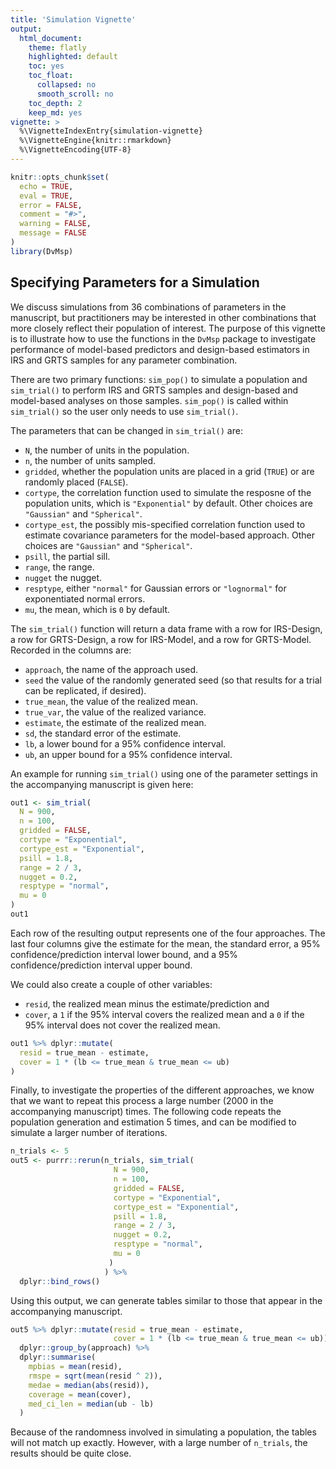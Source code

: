 ```yaml
---
title: 'Simulation Vignette'
output: 
  html_document:
    theme: flatly
    highlighted: default 
    toc: yes
    toc_float:
      collapsed: no
      smooth_scroll: no
    toc_depth: 2
    keep_md: yes
vignette: >
  %\VignetteIndexEntry{simulation-vignette}
  %\VignetteEngine{knitr::rmarkdown}
  %\VignetteEncoding{UTF-8}
---
```


```r
knitr::opts_chunk$set(
  echo = TRUE,
  eval = TRUE,
  error = FALSE,
  comment = "#>", 
  warning = FALSE,
  message = FALSE
)
library(DvMsp)
```

## Specifying Parameters for a Simulation

We discuss simulations from 36 combinations of parameters in the manuscript, but practitioners may be interested in other combinations that more closely reflect their population of interest. The purpose of this vignette is to illustrate how to use the functions in the `DvMsp` package to investigate performance of model-based predictors and design-based estimators in IRS and GRTS samples for any parameter combination. 

There are two primary functions: `sim_pop()` to simulate a population and `sim_trial()` to perform IRS and GRTS samples and design-based and model-based analyses on those samples. `sim_pop()` is called within `sim_trial()` so the user only needs to use `sim_trial()`. 

The parameters that can be changed in `sim_trial()` are:

* `N`, the number of units in the population.
* `n`, the number of units sampled.
* `gridded`, whether the population units are placed in a grid (`TRUE`) or are randomly placed (`FALSE`).
* `cortype`, the correlation function used to simulate the resposne of the population units, which is `"Exponential"` by default. Other choices are `"Gaussian"` and `"Spherical"`.
* `cortype_est`, the possibly mis-specified correlation function used to estimate covariance parameters for the model-based approach. Other choices are `"Gaussian"` and `"Spherical"`.
* `psill`, the partial sill.
* `range`, the range.
* `nugget` the nugget.
* `resptype`, either `"normal"` for Gaussian errors or `"lognormal"` for exponentiated normal errors.
* `mu`, the mean, which is `0` by default.

The `sim_trial()` function will return a data frame with a row for IRS-Design, a row for GRTS-Design, a row for IRS-Model, and a row for GRTS-Model. Recorded in the columns are:

* `approach`, the name of the approach used.
* `seed` the value of the randomly generated seed (so that results for a trial can be replicated, if desired).
* `true_mean`, the value of the realized mean.
* `true_var`, the value of the realized variance.
* `estimate`, the estimate of the realized mean.
* `sd`, the standard error of the estimate.
* `lb`, a lower bound for a 95% confidence interval.
* `ub`, an upper bound for a 95% confidence interval.

An example for running `sim_trial()` using one of the parameter settings in the accompanying manuscript is given here:

```r
out1 <- sim_trial(
  N = 900,
  n = 100,
  gridded = FALSE,
  cortype = "Exponential",
  cortype_est = "Exponential",
  psill = 1.8,
  range = 2 / 3,
  nugget = 0.2,
  resptype = "normal",
  mu = 0
)
out1
```

Each row of the resulting output represents one of the four approaches. The last four columns give the estimate for the mean, the standard error, a 95% confidence/prediction interval lower bound, and a 95% confidence/prediction interval upper bound. 

We could also create a couple of other variables: 

* `resid`, the realized mean minus the estimate/prediction and
* `cover`, a `1` if the 95% interval covers the realized mean and a `0` if the 95% interval does not cover the realized mean.

```r
out1 %>% dplyr::mutate(
  resid = true_mean - estimate,
  cover = 1 * (lb <= true_mean & true_mean <= ub)
)
```

Finally, to investigate the properties of the different approaches, we know that we want to repeat this process a large number (2000 in the accompanying manuscript) times. The following code repeats the population generation and estimation 5 times, and can be modified to simulate a larger number of iterations.

```r
n_trials <- 5
out5 <- purrr::rerun(n_trials, sim_trial(
                       N = 900,
                       n = 100,
                       gridded = FALSE,
                       cortype = "Exponential",
                       cortype_est = "Exponential",
                       psill = 1.8,
                       range = 2 / 3,
                       nugget = 0.2,
                       resptype = "normal",
                       mu = 0
                      )
                     ) %>%
  dplyr::bind_rows()
```

Using this output, we can generate tables similar to those that appear in the accompanying manuscript.

```r
out5 %>% dplyr::mutate(resid = true_mean - estimate,
                       cover = 1 * (lb <= true_mean & true_mean <= ub)) %>%
  dplyr::group_by(approach) %>%
  dplyr::summarise(
    mpbias = mean(resid),
    rmspe = sqrt(mean(resid ^ 2)),
    medae = median(abs(resid)),
    coverage = mean(cover),
    med_ci_len = median(ub - lb)
  )
```

Because of the randomness involved in simulating a population, the tables will not match up exactly. However, with a large number of `n_trials`, the results should be quite close.


